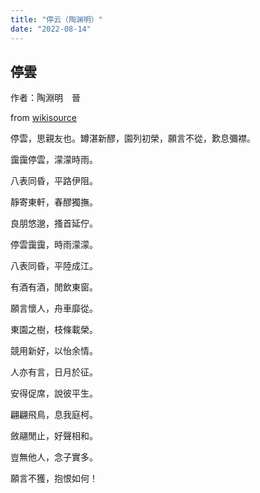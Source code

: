 ```yaml
---
title: "停云（陶渊明）"
date: "2022-08-14"
---
```


## 停雲 {.heti}

作者：陶淵明　晉

from [wikisource](https://zh.m.wikisource.org/zh-hant/%E5%81%9C%E9%9B%B2)

停雲，思親友也。罇湛新醪，園列初榮，願言不從，歎息彌襟。

靄靄停雲，濛濛時雨。

八表同昏，平路伊阻。

靜寄東軒，春醪獨撫。

良朋悠邈，搔首延佇。

停雲靄靄，時雨濛濛。

八表同昏，平陸成江。

有酒有酒，閒飲東窗。

願言懷人，舟車靡從。

東園之樹，枝條載榮。

競用新好，以怡余情。

人亦有言，日月於征。

安得促席，說彼平生。

翩翩飛鳥，息我庭柯。

斂翮閒止，好聲相和。

豈無他人，念子實多。

願言不獲，抱恨如何！

